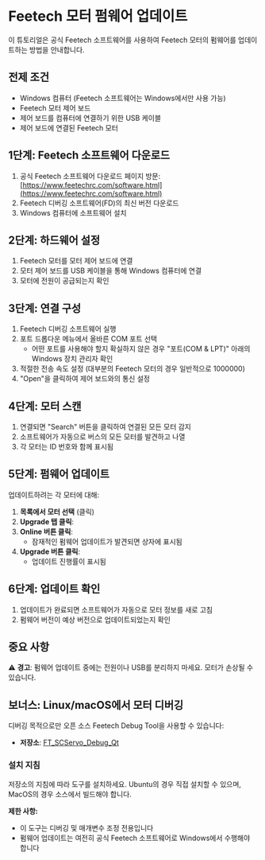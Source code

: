 # Feetech 모터 펌웨어 업데이트

이 튜토리얼은 공식 Feetech 소프트웨어를 사용하여 Feetech 모터의 펌웨어를 업데이트하는 방법을 안내합니다.

## 전제 조건

- Windows 컴퓨터 (Feetech 소프트웨어는 Windows에서만 사용 가능)
- Feetech 모터 제어 보드
- 제어 보드를 컴퓨터에 연결하기 위한 USB 케이블
- 제어 보드에 연결된 Feetech 모터

## 1단계: Feetech 소프트웨어 다운로드

1. 공식 Feetech 소프트웨어 다운로드 페이지 방문: [https://www.feetechrc.com/software.html](https://www.feetechrc.com/software.html)
2. Feetech 디버깅 소프트웨어(FD)의 최신 버전 다운로드
3. Windows 컴퓨터에 소프트웨어 설치

## 2단계: 하드웨어 설정

1. Feetech 모터를 모터 제어 보드에 연결
2. 모터 제어 보드를 USB 케이블을 통해 Windows 컴퓨터에 연결
3. 모터에 전원이 공급되는지 확인

## 3단계: 연결 구성

1. Feetech 디버깅 소프트웨어 실행
2. 포트 드롭다운 메뉴에서 올바른 COM 포트 선택
   - 어떤 포트를 사용해야 할지 확실하지 않은 경우 "포트(COM & LPT)" 아래의 Windows 장치 관리자 확인
3. 적절한 전송 속도 설정 (대부분의 Feetech 모터의 경우 일반적으로 1000000)
4. "Open"을 클릭하여 제어 보드와의 통신 설정

## 4단계: 모터 스캔

1. 연결되면 "Search" 버튼을 클릭하여 연결된 모든 모터 감지
2. 소프트웨어가 자동으로 버스의 모든 모터를 발견하고 나열
3. 각 모터는 ID 번호와 함께 표시됨

## 5단계: 펌웨어 업데이트

업데이트하려는 각 모터에 대해:

1. **목록에서 모터 선택** (클릭)
2. **Upgrade 탭 클릭**:
3. **Online 버튼 클릭**:
   - 잠재적인 펌웨어 업데이트가 발견되면 상자에 표시됨
4. **Upgrade 버튼 클릭**:
   - 업데이트 진행률이 표시됨

## 6단계: 업데이트 확인

1. 업데이트가 완료되면 소프트웨어가 자동으로 모터 정보를 새로 고침
2. 펌웨어 버전이 예상 버전으로 업데이트되었는지 확인

## 중요 사항

⚠️ **경고**: 펌웨어 업데이트 중에는 전원이나 USB를 분리하지 마세요. 모터가 손상될 수 있습니다.

## 보너스: Linux/macOS에서 모터 디버깅

디버깅 목적으로만 오픈 소스 Feetech Debug Tool을 사용할 수 있습니다:

- **저장소**: [FT_SCServo_Debug_Qt](https://github.com/CarolinePascal/FT_SCServo_Debug_Qt/tree/fix/port-search-timer)

### 설치 지침

저장소의 지침에 따라 도구를 설치하세요. Ubuntu의 경우 직접 설치할 수 있으며, MacOS의 경우 소스에서 빌드해야 합니다.

**제한 사항:**

- 이 도구는 디버깅 및 매개변수 조정 전용입니다
- 펌웨어 업데이트는 여전히 공식 Feetech 소프트웨어로 Windows에서 수행해야 합니다
